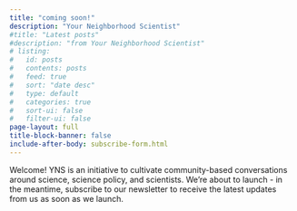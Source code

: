 ```yaml
---
title: "coming soon!"
description: "Your Neighborhood Scientist"
#title: "Latest posts"
#description: "from Your Neighborhood Scientist"
# listing:
#   id: posts
#   contents: posts
#   feed: true
#   sort: "date desc"
#   type: default
#   categories: true
#   sort-ui: false
#   filter-ui: false
page-layout: full
title-block-banner: false
include-after-body: subscribe-form.html
---
```


Welcome! YNS is an initiative to cultivate community-based conversations around science,
science policy, and scientists. We're about to launch -
in the meantime, subscribe to our newsletter to receive the latest updates from
us as soon as we launch.


<!--
[Subscribe  to our newsletter!](subscribe.qmd){.btn .btn-danger}

:::{#posts}
:::
-->
